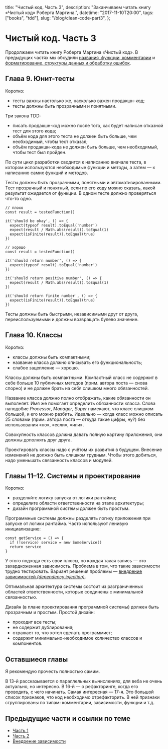   title: "Чистый код. Часть 3",
  description: "Заканчиваем читать книгу «Чистый код» Роберта Мартина.",
  datetime: "2017-11-10T20:00",
  tags: ["books", "tdd"],
  slug: "/blog/clean-code-part3",
};

# Чистый код. Часть 3

Продолжаем читать книгу Роберта Мартина «Чистый код». В предыдущих частях мы обсудили [названия, функции, комментарии](/blog/clean-code-part1/) и [форматирование, структуры данных и обработку ошибок](/blog/clean-code-part2/).

## Глава 9. Юнит-тесты

Коротко:

- тесты важны настолько же, насколько важен продакшн-код;
- тесты должны быть прозрачными и понятными.

Три закона TDD:

- писать продакшн-код можно после того, как будет написан отказной тест для этого кода;
- объём кода для этого теста не должен быть больше, чем необходимый, чтобы тест отказал;
- объём продакшн-кода не должен быть больше, чем необходимый, чтобы тест был пройден.

По сути цикл разработки сводится к написанию вначале теста, в котором используются необходимые функции и методы, а затем — к написанию самих функций и методов.

Тесты должны быть прозрачными, понятными и автоматизированными. Тест прозрачный и понятный, если по его коду можно сказать, какой результат ожидается от функции. В одном тесте должно проверяться что-то одно.

```
// плохо
const result = testedFunction()

it('should be okay', () => {
  expect(typeof result).toEqual('number')
  expect(result / Math.abs(result)).toEqual(1)
  expect(isFinite(result)).toEqual(true)
})

// хорошо
const result = testedFunction()

it('should return number', () => {
  expect(typeof result).toEqual('number')
})

it('should return positive number', () => {
  expect(result / Math.abs(result)).toEqual(1)
})

it('should return finite number', () => {
  expect(isFinite(result)).toEqual(true)
})
```

Тесты должны быть быстрыми, независимыми друг от друга, переиспользуемыми и должны возвращать булево значение.

## Глава 10. Классы

Коротко:

- классы должны быть компактными;
- название класса должно описывать его функциональность;
- слабое зацепление — хорошо.

Классы должны быть компактными. Компактный класс не содержит в себе больше 10 публичных методов (прим. автора поста — снова спорно) и не должен брать на себя слишком много обязанностей.

Название класса должно полно отображать, какие обязанности он выполняет. Имя же помогает определить обязанности класса. Слова наподобие _Processor_, _Manager_, _Super_ намекают, что класс слишком большой, и его можно разбить. Идеально — когда класс можно описать 25 словами (прим. автора поста — откуда такие цифры, ну?) без использования «но», «если», «или».

Совокупность классов должна давать полную картину приложения, они должны дополнять друг друга.

Проектировать классы надо с учётом их развития в будущем. Внесение изменений не должно быть слишком трудным. Чтобы этого добиться, надо уменьшать связанность классов и модулей.

## Главы 11–12. Системы и проектирование

Коротко:

- разделяйте логику запуска от логики рантайма;
- определите области ответственности на этапе архитектуры;
- дизайн программной системы должен быть простым.

Программные системы должны разделять логику приложения при запуске от логики рантайма. Часто используют ленивую инициализацию:

```
const getService = () => {
  if (!service) service = new SomeService()
  return service
}
```

У этого подхода есть свои плюсы, но каждая такая запись — это захардкоженная зависимость. Проблема в том, что такие зависимости трудно тестировать. Вариант решения проблемы — [внедрение зависимостей _(dependency injection)_](https://ru.wikipedia.org/wiki/Внедрение_зависимости).

Оптимальная архитектура системы состоит из разграниченных областей ответственности, которые соединены с минимальной связанностью.

Дизайн (в плане проектирования программной системы) должен быть прозрачным и простым. Простой дизайн:

- проходит все тесты;
- не содержит дублирования;
- отражает то, что хотел сделать программист;
- содержит минимально-необходимое количество классов и компонентов.

## Оставшиеся главы

Я рекомендую прочесть полностью самим.

В 13-й рассказывается о параллельных вычислениях, для веба не очень актуально, но интересно. В 16-й — о рефакторинге, когда его проводить, с чего начинать. Самая интересная — 17-я. Это большой список признаков, что код необходимо отрефакторить. В ней признаки сгруппированы по типам: комментарии, зависимости, функции и т.д.

## Предыдущие части и ссылки по теме

- [Часть 1](/blog/clean-code-part1/)
- [Часть 2](/blog/clean-code-part2/)
- [Внедрение зависимости](https://ru.wikipedia.org/wiki/Внедрение_зависимости)
